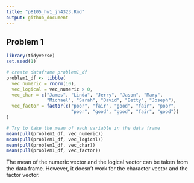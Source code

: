 ```yaml
---
title: "p8105_hw1_jh4323.Rmd"
output: github_document
---
```

## Problem 1

```r
library(tidyverse)
set.seed(1)

# create dataframe problem1_df
problem1_df <- tibble(
  vec_numeric = rnorm(10),
  vec_logical = vec_numeric > 0,
  vec_char = c("James", "Linda", "Jerry", "Jason", "Mary", 
               "Michael", "Sarah", "David", "Betty", "Joseph"),
  vec_factor = factor(c("poor", "fair", "good", "fair", "poor", 
                        "poor", "good", "good", "fair", "good"))
)

# Try to take the mean of each variable in the data frame
mean(pull(problem1_df, vec_numeric))
mean(pull(problem1_df, vec_logical))
mean(pull(problem1_df, vec_char))
mean(pull(problem1_df, vec_factor))
```

The mean of the numeric vector and the logical vector can be taken from the data frame. However, it doesn't work for the character vector and the factor vector.

